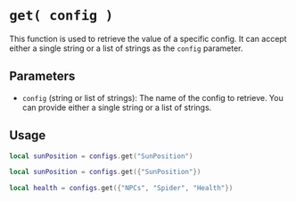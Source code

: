 # `get( config )`

This function is used to retrieve the value of a specific config. It can accept either a single string or a list of strings as the `config` parameter.


## Parameters

- `config` (string or list of strings): The name of the config to retrieve. You can provide either a single string or a list of strings.


## Usage
```lua
local sunPosition = configs.get("SunPosition")
```

```lua 
local sunPosition = configs.get({"SunPosition"})
```

```lua 
local health = configs.get({"NPCs", "Spider", "Health"})
```
